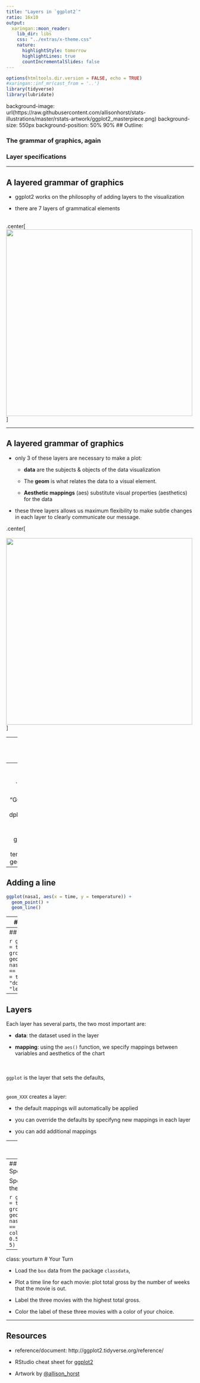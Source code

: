 ```yaml
---
title: "Layers in `ggplot2`"
ratio: 16x10
output:
  xaringan::moon_reader:
    lib_dir: libs
    css: "../extras/x-theme.css"
    nature:
      highlightStyle: tomorrow
      highlightLines: true
      countIncrementalSlides: false
---
```


```r
options(htmltools.dir.version = FALSE, echo = TRUE)
#xaringan::inf_mr(cast_from = '..') 
library(tidyverse)
library(lubridate)
```
background-image: url(https://raw.githubusercontent.com/allisonhorst/stats-illustrations/master/rstats-artwork/ggplot2_masterpiece.png)
background-size: 550px
background-position: 50% 90%
## Outline:

### The grammar of graphics, again

### Layer specifications

---

## A layered grammar of graphics


- ggplot2 works on the philosophy of adding layers to the visualization

- there are 7 layers of grammatical elements  

<br>
.center[
<img src="images/layers2.png" width="500">
]

---

## A layered grammar of graphics

- only 3 of these layers are necessary to make a plot:  

  - **data** are the subjects & objects of the data visualization  
  
  - The **geom** is what relates the data to a visual element.  
  
  - **Aesthetic mappings** (aes) substitute visual properties (aesthetics) for the data


- these three layers allows us maximum flexibility to make subtle changes in each layer to clearly communicate our message.

.center[
<br/><br/>
<img src="images/layers1.png" width="500">
]

---
## A layered grammar of graphics

A graphical representation (plot) in ggplot2 consists of:

1. **default data and mappings** (`aes`):  data variables are mapped to visual properties of the graphical elements

2. **one or more layers**:  
  - geometric element (`geom`, such as point, line, rectangle, text, ...), 
  - statistical transformation (`stat`, such as identity, counts, bins, ...), 
  - position adjustment,  
  - (optional) one dataset and set of aesthetic mappings

3. **scales**: map values in the data space to values in an aesthetic space 

4. **coordinate system** (`coord`): normally Cartesian, but could use polar coordinates for pie charts or different mapping coordinates

5. **facetting**: for small multiples (subsets) and their arrangement

6. **theme**: fine-tune display items, such as font and its size, color of background, margins, ...

---
## Previous example

```r
data(nasa, package = "GGally")
nasa1 <- nasa %>% 
  dplyr::filter(id== "1-1") 

nasa1 %>%
  ggplot(aes(x = time, y = temperature)) + 
  geom_point()
```

---
## Adding a line

```r
ggplot(nasa1, aes(x = time, y = temperature)) + 
  geom_point() +
  geom_line()
```

---
## Adding additional lines

```r
nasa_subset <- nasa %>% 
  dplyr::filter(id %in% c("1-1", "13-1", "5-12")) 

nasa_subset %>%
  ggplot(aes(x = time, y = temperature, group = id)) + 
  geom_line()
```

---
## Adding additional text

```r
ggplot(nasa_subset, aes(x = time, y = temperature, group = id)) + 
  geom_line() +
  geom_text(data = nasa_subset[nasa_subset$time == 72, ], 
            aes(label = id, x = time + 0.5), 
            colour = "dodgerblue3", hjust = "left", size = 5)
```

---
## Layers

Each layer has several parts, the two most important are:

- **data**: the dataset used in the layer 

- **mapping**: using the `aes()` function, we specify mappings between variables and aesthetics of the chart


<br/><br>
`ggplot` is the layer that sets the defaults,  
<br><br>
`geom_XXX` creates a layer:  

- the default mappings will automatically be applied

- you can override the defaults by specifyng new mappings in each layer

- you can add additional mappings 

---
## Default vs Layer Specification

Specifying the aesthetics as the defaults:  

```r
ggplot(nasa_subset, aes(x = time, y = temperature, color = id)) + 
  geom_line() +
  geom_text(data = nasa_subset[nasa_subset$time == 72, ], 
            aes(label = id, x = time + 0.5), hjust = "left", size = 5)
```


---
## Default vs Layer Specification

Specifying the aesthetics in the layer:  

```r
ggplot(nasa_subset, aes(x = time, y = temperature, group = id)) + 
  geom_line() +
  geom_text(data = nasa_subset[nasa_subset$time == 72, ], 
            aes(label = id, colour = id, x = time + 0.5), hjust = "left", size = 5)
```

---
class: yourturn
# Your Turn 

- Load the `box` data from the package `classdata`,

- Plot a time line for each movie: plot total gross by the number of weeks that the movie is out. 

- Label the three movies with the highest total gross.

- Color the label of these three movies with a color of your choice.

---
## Resources

- reference/document: http://ggplot2.tidyverse.org/reference/


- RStudio cheat sheet for [ggplot2](https://www.rstudio.com/wp-content/uploads/2015/03/ggplot2-cheatsheet.pdf)


- Artwork by [@allison_horst](https://twitter.com/allison_horst?ref_src=twsrc%5Egoogle%7Ctwcamp%5Eserp%7Ctwgr%5Eauthor)

